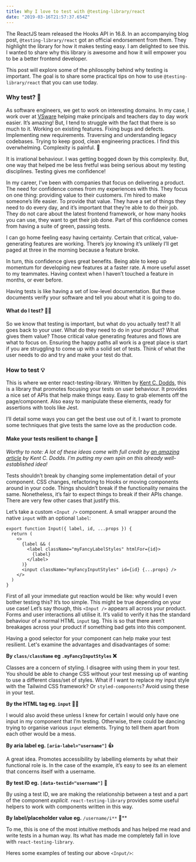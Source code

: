 ```yaml
---
title: Why I love to test with @testing-library/react
date: "2019-03-16T21:57:37.654Z"
---
```


The ReactJS team released the Hooks API in 16.8. In an accompanying blog post, `@testing-library/react` got an official endorsement from them. They highlight the library for how it makes testing easy. I am delighted to see this. I wanted to share why this library is awesome and how it will empower you to be a better frontend developer.

This post will explore some of the philosophy behind why testing is important. The goal is to share some practical tips on how to use `@testing-library/react` that you can use today.

### Why test? 🤔

As software engineers, we get to work on interesting domains. In my case, I work over at [VSware](https://www.vsware.ie/) helping make principals and teachers day to day work easier. It’s amazing! But, I tend to struggle with the fact that there is so much to it. Working on existing features. Fixing bugs and defects. Implementing new requirements. Traversing and understanding legacy codebases. Trying to keep good, clean engineering practices. I find this overwhelming. Complexity is painful. 🤯

It is irrational behaviour. I was getting bogged down by this complexity. But, one way that helped me be less fretful was being serious about my testing disciplines. Testing gives me confidence!

In my career, I’ve been with companies that focus on delivering a product. The need for confidence comes from my experiences with this. They focus on one thing: providing value to their customers. I’m hired to make someone’s life easier. To provide that value. They have a set of things they need to do every day, and it’s important that they’re able to do their job. They do not care about the latest frontend framework, or how many hooks you can use, they want to get their job done. Part of this confidence comes from having a suite of green, passing tests.

I can go home feeling easy having certainty. Certain that critical, value-generating features are working. There’s joy knowing it’s unlikely I’ll get paged at three in the morning because a feature broke.

In turn, this confidence gives great benefits. Being able to keep up momentum for developing new features at a faster rate. A more useful asset to my teammates. Having context when I haven’t touched a feature in months, or ever before.

Having tests is like having a set of low-level documentation. But these documents verify your software and tell you about what it is going to do.

#### What do I test? 🤷‍♀️

So we know that testing is important, but what do you actually test? It all goes back to your user. What do they need to do in your product? What gives them value? Those critical value generating features and flows are what to focus on. Ensuring the happy paths all work is a great place is start if you are struggling to come up with a solid set of tests. Think of what the user needs to do and try and make your test do that.

### How to test 💡

This is where we enter react-testing-library. Written by [Kent C. Dodds](https://kentcdodds.com/), this is a library that promotes focusing your tests on user behaviour. It provides a nice set of APIs that help make things easy. Easy to grab elements off the page/component. Also easy to manipulate these elements, ready for assertions with tools like Jest.

I’ll detail some ways you can get the best use out of it. I want to promote some techniques that give tests the same love as the production code.

#### Make your tests resilient to change 💃

_Worthy to note: A lot of these ideas come with full credit by_ [_an amazing article_](https://blog.kentcdodds.com/making-your-ui-tests-resilient-to-change-d37a6ee37269) _by Kent C. Dodds. I’m putting my own spin on this already well-established idea!_

Tests shouldn’t break by changing some implementation detail of your component. CSS changes, refactoring to Hooks or moving components around in your code. Things shouldn’t break if the functionality remains the same. Nonetheless, it’s fair to expect things to break if their APIs change. There are very few other cases that justify this.

Let’s take a custom `<Input />` component. A small wrapper around the native `input` with an optional `label`:

```
export function Input({ label, id, ...props }) {
  return (
    <>
      {label && (
        <label className="myFancyLabelStyles" htmlFor={id}>
          {label}
        </label>
      )}
      <input className="myFancyInputStyles" id={id} {...props} />
    </>
  )
}
```

First of all your immediate gut reaction would be like: why would I even bother testing this? It’s too simple. This might be true depending on your use case! Let’s say though, this `<Input />` appears all across your product. Forms and user interactions all utilise it. It’s valid to verify it has the standard behaviour of a normal HTML `input` tag. This is so that there aren’t breakages across your product if something bad gets into this component.

Having a good selector for your component can help make your test resilient. Let's examine the advantages and disadvantages of some:

**By `class/className` eg `.myFancyInputStyles` ❌**

Classes are a concern of styling. I disagree with using them in your test. You should be able to change CSS without your test messing up of wanting to use a different class/set of styles. What if I want to replace my input style with the Tailwind CSS framework? Or `styled-components`? Avoid using these in your test.

**By the HTML tag eg. `input` 🤷‍♂️**

I would also avoid these unless I knew for certain I would only have one input in my component that I’m testing. Otherwise, there could be dancing trying to organise various `input` elements. Trying to tell them apart from each other would be a mess.

**By aria label eg. `[aria-label="username"]` 👍**

A great idea. Promotes accessibility by labelling elements by what their functional role is. In the case of the example, it’s easy to see its an element that concerns itself with a username.

**By test ID eg. `[data-testid="username"]` 🙌**

By using a test ID, we are making the relationship between a test and a part of the component _explicit._ `react-testing-library` provides some useful helpers to work with components written in this way.

**By label/placeholder value eg.** `/username/i**` 🤗\*\*

To me, this is one of the most intuitive methods and has helped me read and write tests in a human way. Its what has made me completely fall in love with `react-testing-library`.

Heres some examples of testing our above `<Input/>`:
